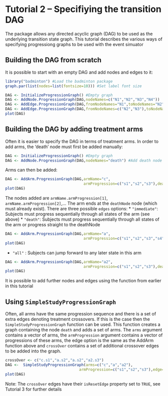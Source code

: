 <!--
%\VignetteEngine{knitr::rmarkdown}
%\VignetteIndexEntry{Tutorial 2 -- Specifiying the transition DAG}
-->

Tutorial 2 -- Specifiying the transition DAG
========================================================

The package allows any directed acyclic graph (DAG) to be used as the underlying transition state graph. This tutorial describes the various ways of specifying progressiong graphs to be used with the event simuator

Building the DAG from scratch
--------------------------------------------------------

It is possible to start with an empty DAG and add nodes and edges to it:

```r
library("badminton") #Load the badminton package
graph.par(list(nodes=list(fontsize=10))) #Set label font size

DAG <- InitializeProgressionGraph() #Empty graph
DAG <- AddNode.ProgressionGraph(DAG,nodeNames=c("N1","N2","N3","N4"))
DAG <- AddEdge.ProgressionGraph(DAG,fromNodeNames="N1",toNodeNames="N2") 
DAG <- AddEdge.ProgressionGraph(DAG,fromNodeNames=c("N2","N3"),toNodeNames=c("N3","N4")) 
plot(DAG)
```

Building the DAG by adding treatment arms
--------------------------------------------------------

Often it is easier to specify the DAG in terms of treatment arms. In order to add arms, the 'death' node must first be
added manually:
```r
DAG <- InitializeProgressionGraph() #Empty graph
DAG <- AddNode.ProgressionGraph(DAG,nodeNames="death") #Add death node 
```

Arms can then be added:
```r
DAG <- AddArm.ProgressionGraph(DAG,armName="c",
                                   armProgression=c("s1","s2","s3"),deathNode="death",edges="immediate")
plot(DAG)
```

The nodes added are ```armName.armProgression[1]```, ```armName.armProgression[2]```,... The arm ends at the ```deathNode``` node (which must already exist). There are three possible ```edges``` options:
* ```"immediate"```: Subjects must progress sequentially through all states of the arm (see above)
* ```"death"```: Subjects must progress sequentially through all states of the arm or progress straight to the deathNode
```r
DAG <- AddArm.ProgressionGraph(DAG,armName="a",
                                   armProgression=c("s1","s2","s3","s4"),deathNode="death",edges="death")
plot(DAG)
```

* ```"all"``` : Subjects can jump forward to any later state in this arm
```r
DAG <- AddArm.ProgressionGraph(DAG,armName="a2",
                                   armProgression=c("s1","s2","s3"),deathNode="death",edges="all")
plot(DAG)
```

It is possible to add further nodes and edges using the function from earlier in this tutorial

Using  ```SimpleStudyProgressionGraph```
--------------------------------------------------------

Often, all arms have the same progression sequence and there is a set of extra edges denoting treatment crossovers. If this is the case then the ```SimpleStudyProgressionGraph``` function can be used. This function creates a graph containing the node ```death``` and adds a set of arms. The ```arms``` argument contains a vector of arms, the ```armProgression``` argument contains a vector of progressions of these arms, the edge option is the same as the AddArm function above and ```crossOver``` contains a set of additional crossover edges to be added into the graph.

```r

crossOver <- c("c.s1","a.s2","a.s2","a2.s3")
DAG <-  SimpleStudyProgressionGraph(arms=c("c","a","a2"),
                                 armProgression=c("s1","s2","s3"),edge="immediate",crossOver=crossOver)
plot(DAG)
```

Note: The ```crossOver``` edges have their ```isResetEdge``` property set to ```TRUE```, see Tutorial 3 for further details


